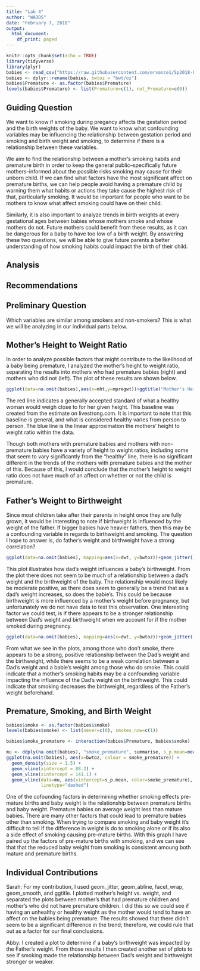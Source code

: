 ---
title: "Lab 4"
author: "WADDS"
date: "February 7, 2018"
output:
  html_document:
    df_print: paged
---

```{r setup, include=FALSE}
knitr::opts_chunk$set(echo = TRUE)
library(tidyverse)
library(plyr)
babies <- read_csv("https://raw.githubusercontent.com/ervance1/Sp2018-Data-Science-repo/master/babies2a.dat")
babies <- dplyr::rename(babies, bwtoz = "bwt/oz")
babies$Premature <- as.factor(babies$Premature)
levels(babies$Premature) <- list(Premature=c(1), not_Premature=c(0))
```

## Guiding Question
We want to know if smoking during pregancy affects the gestation period and the birth weights of the baby. We want to know what confounding variables may be influencing the relationship between gestation period and smoking and birth weight and smoking, to determine if there is a relationship between these variables.

We aim to find the relationship between a mother's smoking habits and premature birth in order to keep the general public--specifically future mothers--informed about the possible risks smoking may cause for their unborn child. If we can find what factors have the most significant affect on premature births, we can help people avoid having a premature child by warning them what habits or actions they take cause the highest risk of that, particularly smoking. It would be important for people who want to be mothers to know what affect smoking could have on their child. 

Similarly, it is also important to analyze trends in birth weights at every gestational ages between babies whose mothers smoke and whose mothers do not. Future mothers could benefit from these results, as it can be dangerous for a baby to have too low of a birth weight. By answering these two questions, we will be able to give future parents a better understanding of how smoking habits could impact the birth of their child.

## Analysis



## Recommendations

## Preliminary Question
Which variables are similar among smokers and non-smokers? This is what we will be analyzing in our individual parts below.

## Mother's Height to Weight Ratio

In order to analyze possible factors that might contribute to the likelihood of a baby being premature, I analyzed the mother's height to weight ratio, separating the results into mothers who had premature babies (right) and mothers who did not (left). The plot of these results are shown below. 


```{r plot, echo=FALSE}

ggplot(data=na.omit(babies),aes(x=mht,y=mpregwt))+ggtitle("Mother's Height to Weight Ratio")+geom_jitter()+geom_smooth(se=FALSE,method="lm")+facet_wrap(~Premature)+geom_abline(slope=5, intercept=-200,color="red")
```


The red line indicates a generally accepted standard of what a healthy woman would weigh close to for her given height. This baseline was created from the estimate on livestrong.com. It is important to note that this baseline is general, and what is considered healthy varies from person to person. The blue line is the linear approximation the mothers' height to weight ratio within the data. 

Though both mothers with premature babies and mothers with non-premature babies have a variety of height to weight ratios, including some that seem to vary significantly from the "healthy" line, there is no significant different in the trends of the mothers with premature babies and the mother of this. Because of this, I would conclude that the mother's height to weight ratio does not have much of an affect on whether or not the child is premature. 

## Father's Weight to Birthweight

Since most children take after their parents in height once they are fully grown, it would be interesting to note if birthweight is influenced by the weight of the father. If bigger babies have heavier fathers, then this may be a confounding variable in regards to birthweight and smoking. The question I hope to answer is, do father's weight and birthweight have a strong correlation?

```{r}
ggplot(data=na.omit(babies), mapping=aes(x=dwt, y=bwtoz))+geom_jitter()+geom_smooth(se=FALSE, method="lm")
```
This plot illustrates how dad's weight influences a baby's birthweight. From the plot there does not seem to be much of a relationship between a dad's weight and the birthweight of the baby. The relationship would most likely be moderate positive, as there does seem to generally be a trend that as a dad's weight increases, so does the babie's. This could be because birthweight is more influenced by a mother's weight before pregnancy, but unfortunately we do not have data to test this observation. One interesting factor we could test, is if there appears to be a stronger relationship between Dad's weight and birthweight when we account for if the mother smoked during pregnancy.
```{r abby}
ggplot(data=na.omit(babies), mapping=aes(x=dwt, y=bwtoz))+geom_jitter()+facet_wrap(~ifelse(smoke,"Doesn't Smoke", "Smokes"))+geom_smooth(re=FALSE, method="lm")
```
From what we see in the plots, among those who don't smoke, there appears to be a strong, positive relationship between the Dad's weight and the birthweight, while there seems to be a weak correlation between a Dad's weight and a babie's weight among those who do smoke. This could indicate that a mother's smoking habits may be a confounding variable impacting the influence of the Dad's weight on the birthweight. This could indicate that smoking decreases the birthweight, regardless of the Father's weight beforehand.

## Premature, Smoking, and Birth Weight

```{r}
babies$smoke <- as.factor(babies$smoke)
levels(babies$smoke) <- list(never=c(0), smokes_now=c(1))

babies$smoke_premature <- interaction(babies$Premature, babies$smoke)

mu <- ddply(na.omit(babies), "smoke_premature", summarise, s_p.mean=mean(bwtoz))
ggplot(na.omit(babies), aes(x=bwtoz, colour = smoke_premature)) +
  geom_density(size = 1.5) +
  geom_vline(xintercept = 88.2) +
  geom_vline(xintercept = 141.1) +
  geom_vline(data=mu, aes(xintercept=s_p.mean, color=smoke_premature),
             linetype="dashed")
```

One of the cofounding factors in determining whether smoking effects pre-mature births and baby weight is the relationship between premature births and baby weight. Premature babies on average weight less than mature babies. There are many other factors that could lead to premature babies other than smoking. When trying to compare smoking and baby weight it's difficult to tell if the difference in weight is do to smoking alone or if its also a side effect of smoking causing pre-mature births. With this graph I have paired up the factors of pre-mature births with smoking, and we can see that that the reduced baby weight from smoking is consistent amoung both mature and premature births.

## Individual Contributions
Sarah: For my contribution, I used geom_jitter, geom_abline, facet_wrap, geom_smooth, and ggtitle. I plotted mother's height vs. weight, and separated the plots between mother's that had premature children and mother's who did not have premature children. I did this so we could see if having an unhealthy or healthy weight as the mother would tend to have an affect on the babies being premature. The results showed that there didn't seem to be a significant difference in the trend; therefore, we could rule that out as a factor for our final conclusions.

Abby: I created a plot to determine if a baby's birthweight was impacted by the Father's weight. From those results I then created another set of plots to see if smoking made the relationship between Dad's weight and birthweight stronger or weaker. 
